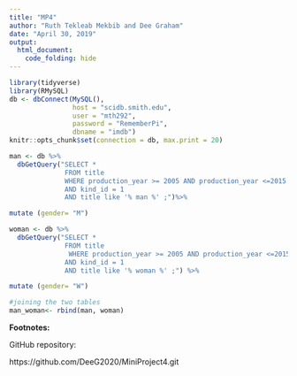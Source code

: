 ```yaml
---
title: "MP4"
author: "Ruth Tekleab Mekbib and Dee Graham"
date: "April 30, 2019"
output:
  html_document:
    code_folding: hide
---
```


```r
library(tidyverse)
library(RMySQL)
db <- dbConnect(MySQL(), 
                host = "scidb.smith.edu", 
                user = "mth292", 
                password = "RememberPi", 
                dbname = "imdb")
knitr::opts_chunk$set(connection = db, max.print = 20)
```


```r
man <- db %>%
  dbGetQuery("SELECT *
              FROM title
              WHERE production_year >= 2005 AND production_year <=2015
              AND kind_id = 1
              AND title like '% man %' ;")%>%

mutate (gender= "M")
```


```r
woman <- db %>%
  dbGetQuery("SELECT *
              FROM title
               WHERE production_year >= 2005 AND production_year <=2015
              AND kind_id = 1
              AND title like '% woman %' ;") %>%

mutate (gender= "W")
```

```r
#joining the two tables
man_woman<- rbind(man, woman)

```








**Footnotes:**

GitHub repository:

https://github.com/DeeG2020/MiniProject4.git 